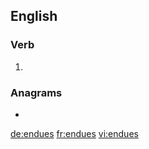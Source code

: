 ==English==

===Verb===
{{head|en|verb form}}

# {{en-third-person singular of|endue}}

===Anagrams===
* {{l|en|ensued}}

[[de:endues]]
[[fr:endues]]
[[vi:endues]]